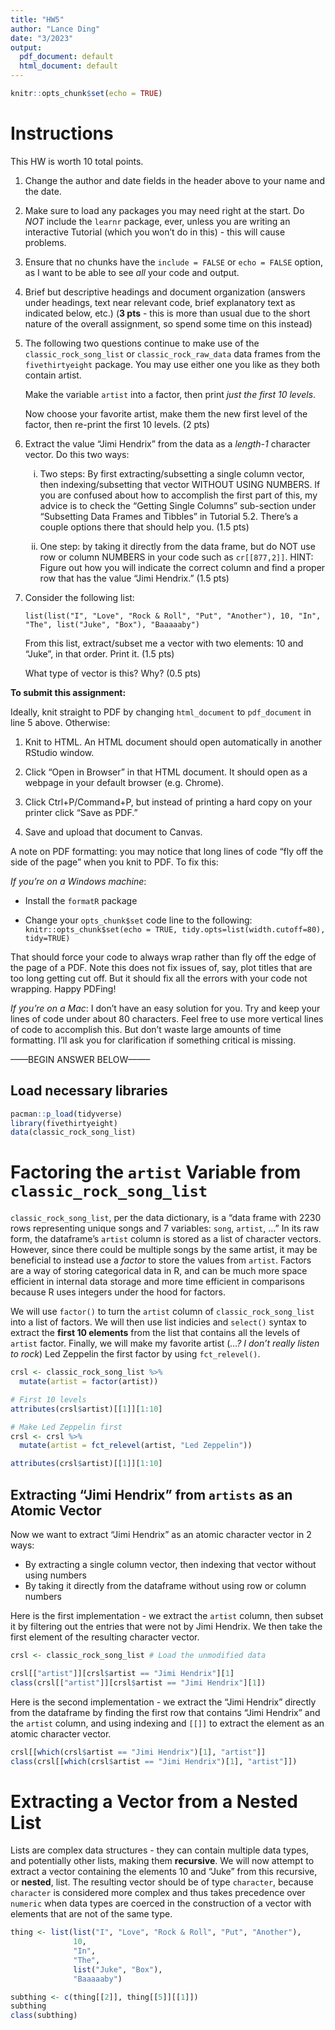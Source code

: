 ```yaml
---
title: "HW5"
author: "Lance Ding"
date: "3/2023"
output:
  pdf_document: default
  html_document: default
---
```


```r
knitr::opts_chunk$set(echo = TRUE)

```

# Instructions

This HW is worth 10 total points.

1. Change the author and date fields in the header above to your name and the date.

2. Make sure to load any packages you may need right at the start. Do *NOT* include the `learnr` package, ever, unless you are writing an interactive Tutorial (which you won't do in this) - this will cause problems.

3. Ensure that no chunks have the `include = FALSE` or `echo = FALSE` option, as I want to be able to see *all* your code and output.

4. Brief but descriptive headings and document organization (answers under headings, text near relevant code, brief explanatory text as indicated below, etc.) (**3 pts** - this is more than usual due to the short nature of the overall assignment, so spend some time on this instead)
    
    
5. The following two questions continue to make use of the `classic_rock_song_list` or `classic_rock_raw_data` data frames from the `fivethirtyeight` package. You may use either one you like as they both contain artist.

    Make the variable `artist` into a factor, then print *just the first 10 levels*. 

    Now choose your favorite artist, make them the new first level of the factor, then re-print the first 10 levels. (2 pts)
    
6. Extract the value "Jimi Hendrix" from the data as a *length-1* character vector. Do this two ways:

    i) Two steps: By first extracting/subsetting a single column vector, then indexing/subsetting that vector WITHOUT USING NUMBERS. If you are confused about how to accomplish the first part of this, my advice is to check the "Getting Single Columns" sub-section under "Subsetting Data Frames and Tibbles" in Tutorial 5.2. There's a couple options there that should help you. (1.5 pts)
    
    ii) One step: by taking it directly from the data frame, but do NOT use row or column NUMBERS in your code such as `cr[[877,2]]`. HINT: Figure out how you will indicate the correct column and find a proper row that has the value "Jimi Hendrix."  (1.5 pts)
    
7. Consider the following list:

    `list(list("I", "Love", "Rock & Roll", "Put", "Another"), 10, "In", "The", list("Juke", "Box"), "Baaaaaby")`
    
    From this list, extract/subset me a vector with two elements: 10 and "Juke", in that order. Print it. (1.5 pts)
    
    What type of vector is this? Why? (0.5 pts)
    


**To submit this assignment:**

Ideally, knit straight to PDF by changing `html_document` to `pdf_document` in line 5 above. Otherwise:

1. Knit to HTML. An HTML document should open automatically in another RStudio window.

2. Click "Open in Browser" in that HTML document. It should open as a webpage in your default browser (e.g. Chrome).

3. Click Ctrl+P/Command+P, but instead of printing a hard copy on your printer click "Save as PDF."

4. Save and upload that document to Canvas.

A note on PDF formatting: you may notice that long lines of code "fly off the side of the page" when you knit to PDF. To fix this:

*If you're on a Windows machine*: 

* Install the `formatR` package

* Change your `opts_chunk$set` code line to the following: `knitr::opts_chunk$set(echo = TRUE, tidy.opts=list(width.cutoff=80), tidy=TRUE)`

That should force your code to always wrap rather than fly off the edge of the page of a PDF. Note this does not fix issues of, say, plot titles that are too long getting cut off. But it should fix all the errors with your code not wrapping.
Happy PDFing!

*If you're on a Mac*: I don't have an easy solution for you. Try and keep your lines of code under about 80 characters. Feel free to use more vertical lines of code to accomplish this. But don't waste large amounts of time formatting. I'll ask you for clarification if something critical is missing.

------BEGIN ANSWER BELOW--------

## Load necessary libraries
```r
pacman::p_load(tidyverse)
library(fivethirtyeight)
data(classic_rock_song_list)
```

# Factoring the `artist` Variable from `classic_rock_song_list`

`classic_rock_song_list`, per the data dictionary, is a "data frame with 2230 rows representing unique songs and 7 variables: `song`, `artist`, ..." In its raw form, the dataframe's `artist` column is stored as a list of character vectors. However, since there could be multiple songs by the same artist, it may be beneficial to instead use a *factor* to store the values from `artist`. Factors are a way of storing categorical data in R, and can be much more space efficient in internal data storage and more time efficient in comparisons because R uses integers under the hood for factors.

We will use `factor()` to turn the `artist` column of `classic_rock_song_list` into a list of factors. We will then use list indicies and `select()` syntax to extract the **first 10 elements** from the list that contains all the levels of `artist` factor. Finally, we will make my favorite artist (*...? I don't really listen to rock*) Led Zeppelin the first factor by using `fct_relevel()`.

```r
crsl <- classic_rock_song_list %>% 
  mutate(artist = factor(artist))

# First 10 levels
attributes(crsl$artist)[[1]][1:10]

# Make Led Zeppelin first
crsl <- crsl %>% 
  mutate(artist = fct_relevel(artist, "Led Zeppelin"))

attributes(crsl$artist)[[1]][1:10]
```

## Extracting "Jimi Hendrix" from `artists` as an Atomic Vector

Now we want to extract "Jimi Hendrix" as an atomic character vector in 2 ways: 

* By extracting a single column vector, then indexing that vector without using numbers
* By taking it directly from the dataframe without using row or column numbers

Here is the first implementation - we extract the `artist` column, then subset it by filtering out the entries that were not by Jimi Hendrix. We then take the first element of the resulting character vector.

```r
crsl <- classic_rock_song_list # Load the unmodified data

crsl[["artist"]][crsl$artist == "Jimi Hendrix"][1]
class(crsl[["artist"]][crsl$artist == "Jimi Hendrix"][1])
```

Here is the second implementation - we extract the "Jimi Hendrix" directly from the dataframe by finding the first row that contains "Jimi Hendrix" and the `artist` column, and using indexing and `[[]]` to extract the element as an atomic character vector.

```r
crsl[[which(crsl$artist == "Jimi Hendrix")[1], "artist"]]
class(crsl[[which(crsl$artist == "Jimi Hendrix")[1], "artist"]])
```

# Extracting a Vector from a Nested List

Lists are complex data structures - they can contain multiple data types, and potentially other lists, making them **recursive**. We will now attempt to extract a vector containing the elements 10 and "Juke" from this recursive, or **nested**, list. The resulting vector should be of type `character`, because `character` is considered more complex and thus takes precedence over `numeric` when data types are coerced in the construction of a vector with elements that are not of the same type.

```r
thing <- list(list("I", "Love", "Rock & Roll", "Put", "Another"),
              10,
              "In",
              "The",
              list("Juke", "Box"),
              "Baaaaaby")

subthing <- c(thing[[2]], thing[[5]][[1]])
subthing
class(subthing)
```

